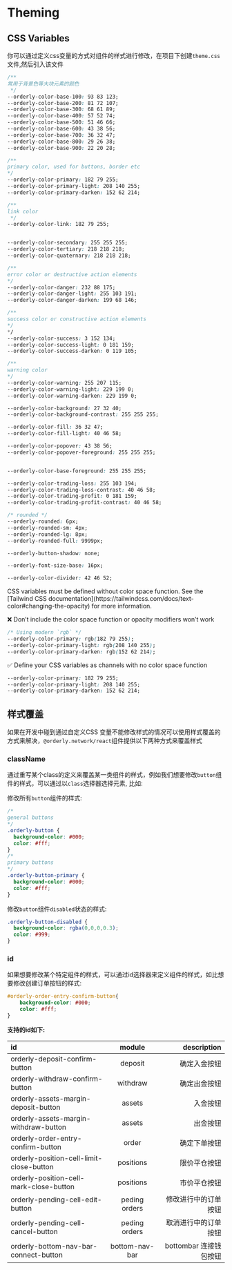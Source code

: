 
# Theming


## CSS Variables

你可以通过定义css变量的方式对组件的样式进行修改，在项目下创建`theme.css`文件,然后引入该文件


```css filename="theme.css" copy
/**
常用于背景色等大块元素的颜色
 */
--orderly-color-base-100: 93 83 123;
--orderly-color-base-200: 81 72 107;
--orderly-color-base-300: 68 61 89;
--orderly-color-base-400: 57 52 74;
--orderly-color-base-500: 51 46 66;
--orderly-color-base-600: 43 38 56;
--orderly-color-base-700: 36 32 47;
--orderly-color-base-800: 29 26 38;
--orderly-color-base-900: 22 20 28;

/**
primary color, used for buttons, border etc
*/
--orderly-color-primary: 182 79 255;
--orderly-color-primary-light: 208 140 255;
--orderly-color-primary-darken: 152 62 214;

/**
link color
 */
--orderly-color-link: 182 79 255;


--orderly-color-secondary: 255 255 255;
--orderly-color-tertiary: 218 218 218;
--orderly-color-quaternary: 218 218 218;

/**
error color or destructive action elements
*/
--orderly-color-danger: 232 88 175;
--orderly-color-danger-light: 255 103 191;
--orderly-color-danger-darken: 199 68 146;

/**
success color or constructive action elements
*/
*/
--orderly-color-success: 3 152 134;
--orderly-color-success-light: 0 181 159;
--orderly-color-success-darken: 0 119 105;

/**
warning color
*/
--orderly-color-warning: 255 207 115;
--orderly-color-warning-light: 229 199 0;
--orderly-color-warning-darken: 229 199 0;

--orderly-color-background: 27 32 40;
--orderly-color-background-contrast: 255 255 255;

--orderly-color-fill: 36 32 47;
--orderly-color-fill-light: 40 46 58;

--orderly-color-popover: 43 38 56;
--orderly-color-popover-foreground: 255 255 255;


--orderly-color-base-foreground: 255 255 255;

--orderly-color-trading-loss: 255 103 194;
--orderly-color-trading-loss-contrast: 40 46 58;
--orderly-color-trading-profit: 0 181 159;
--orderly-color-trading-profit-contrast: 40 46 58;

/* rounded */
--orderly-rounded: 6px;
--orderly-rounded-sm: 4px;
--orderly-rounded-lg: 8px;
--orderly-rounded-full: 9999px;

--orderly-button-shadow: none;

--orderly-font-size-base: 16px;

--orderly-color-divider: 42 46 52;
```


<Callout>
  CSS variables must be defined without color space function. See the [Tailwind CSS documentation](https://tailwindcss.com/docs/text-color#changing-the-opacity) for more information.
</Callout>


❌ Don’t include the color space function or opacity modifiers won’t work


```css
/* Using modern `rgb` */
--orderly-color-primary: rgb(182 79 255);
--orderly-color-primary-light: rgb(208 140 255);
--orderly-color-primary-darken: rgb(152 62 214);
```


✅ Define your CSS variables as channels with no color space function

```CSS
--orderly-color-primary: 182 79 255;
--orderly-color-primary-light: 208 140 255;
--orderly-color-primary-darken: 152 62 214;
```



## 样式覆盖

如果在开发中碰到通过自定义CSS 变量不能修改样式的情况可以使用样式覆盖的方式来解决，`@orderly.network/react`组件提供以下两种方式来覆盖样式


### className

通过重写某个class的定义来覆盖某一类组件的样式，例如我们想要修改`button`组件的样式，可以通过以`class`选择器选择元素, 比如:

修改所有`button`组件的样式:

```css
/* 
general buttons
*/
.orderly-button {
  background-color: #000;
  color: #fff;
}
/* 
primary buttons
*/
.orderly-button-primary {
  background-color: #000;
  color: #fff;
}
```

修改`button`组件`disabled`状态的样式:

```css
.orderly-button-disabled {
  background-color: rgba(0,0,0,0.3);
  color: #999;
}

```

### id

如果想要修改某个特定组件的样式，可以通过id选择器来定义组件的样式，如比想要修改创建订单按钮的样式:

```css
#orderly-order-entry-confirm-button{
    background-color: #000;
    color: #fff;
}
```

**支持的id如下:**

| id |module  | description  |
| :----- | :----:| ----: |
| orderly-deposit-confirm-button |  deposit   |  确定入金按钮   |
| orderly-withdraw-confirm-button |  withdraw   |  确定出金按钮   |
| orderly-assets-margin-deposit-button |  assets   |  入金按钮   |
| orderly-assets-margin-withdraw-button |  assets   |  出金按钮   |
| orderly-order-entry-confirm-button |  order   |  确定下单按钮   |
| orderly-position-cell-limit-close-button |  positions   |  限价平仓按钮   |
| orderly-position-cell-mark-close-button |  positions   |  市价平仓按钮   |
| orderly-pending-cell-edit-button |  peding orders   |  修改进行中的订单按钮  |
| orderly-pending-cell-cancel-button |  peding orders   |  取消进行中的订单按钮   |
| orderly-bottom-nav-bar-connect-button |  bottom-nav-bar   |  bottombar 连接钱包按钮   |

